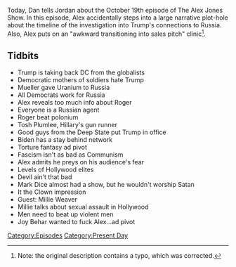 {{DEFAULTSORT:
    #_EPISODE_0094:October 19, 2017
}}{{Episode
    | title           = October 19, 2017
    | caption         = Listen to this episode on [https://knowledgefight.libsyn.com/knowledge-fight-october-19-2017 Libsyn] [https://open.spotify.com/episode/5twXTDvBHWmQ7GBXBQxrXR Spotify]
    | episodeNumber   = 94
    | length          = 01:31:19
    | airDate         = October 20, 2017
    | coverageDate    = October 19, 2017
    | episodeType     = [[:Category:Present Day|Present Day]]
    | appearance      = [[Robert Mueller]], [[Roger Stone]], [[Tosh Plumlee]], [[Joe Biden]], [[Mark Dice]], [[Millie Weaver]], [[Joy Behar]]
    | beverage        = Rip It Energy; Arizona Grapeade
    | oocDrop         = I renounce Jesus Christ!
    | previousEpisode = [[93: 2015 Investigation Last Looks]]
    | nextEpisode     = [[95: Project Camelot Break]]
}}

{{Stub}}

Today, Dan tells Jordan about the October 19th episode of The Alex Jones Show. In this episode, Alex accidentally steps into a large narrative plot-hole about the timeline of the investigation into Trump's connections to Russia. Also, Alex puts on an "awkward transitioning into sales pitch" clinic<ref>Note: the original description contains a typo, which was corrected.</ref>.

==Tidbits==

*Trump is taking back DC from the globalists
*Democratic mothers of soldiers hate Trump
*Mueller gave Uranium to Russia
*All Democrats work for Russia
*Alex reveals too much info about Roger
*Everyone is a Russian agent
*Roger beat polonium
*Tosh Plumlee, Hillary's gun runner
*Good guys from the Deep State put Trump in office
*Biden has a stay behind network
*Torture fantasy ad pivot
*Fascism isn't as bad as Communism
*Alex admits he preys on his audience's fear
*Levels of Hollywood elites
*Devil ain't that bad
*Mark Dice almost had a show, but he wouldn't worship Satan
*It the Clown impression
*Guest: Millie Weaver
*Millie talks about sexual assault in Hollywood
*Men need to beat up violent men
*Joy Behar wanted to fuck Alex...ad pivot

[[Category:Episodes]]
[[Category:Present Day]]
